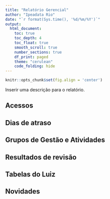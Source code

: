 ```yaml
---
title: "Relatório Gerencial"
author: "Ipeadata Rio"
date: "`r format(Sys.time(), '%d/%m/%Y')`"
output:  
  html_document:
    toc: true
    toc_depth: 4
    toc_float: true
    smooth_scroll: true
    number_sections: true
    df_print: paged
    theme: "cerulean"
    code_folding: hide
---
```


```r
knitr::opts_chunk$set(fig.align = 'center')
```

Inserir uma descrição para o relatório. 


## Acessos

## Dias de atraso

## Grupos de Gestão e Atividades

## Resultados de revisão

## Tabelas do Luiz

## Novidades